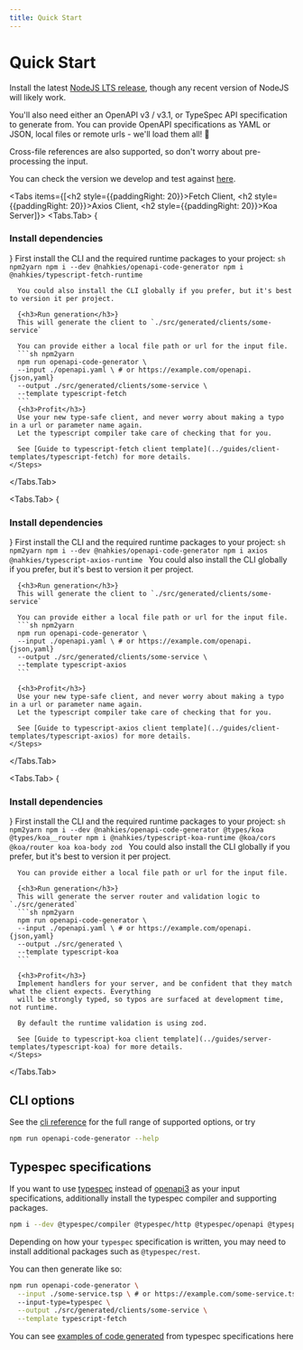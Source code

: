 ```yaml
---
title: Quick Start
---
```



# Quick Start
Install the latest [NodeJS LTS release](https://nodejs.org/en/download), though any recent version of NodeJS will likely work.

You'll also need either an OpenAPI v3 / v3.1, or TypeSpec API specification to generate from. You can
provide OpenAPI specifications as YAML or JSON, local files or remote urls - we'll load them all! 🚀

Cross-file references are also supported, so don't worry about pre-processing the input.

You can check the version we develop and test against [here](https://github.com/mnahkies/openapi-code-generator/blob/main/.github/workflows/ci.yml#L17).

<Tabs items={[<h2 style={{paddingRight: 20}}>Fetch Client</h2>, <h2 style={{paddingRight: 20}}>Axios Client</h2>, <h2 style={{paddingRight: 20}}>Koa Server</h2>]}>
  <Tabs.Tab>
    <Steps>
      {<h3>Install dependencies</h3>}
      First install the CLI and the required runtime packages to your project:
      ```sh npm2yarn
      npm i --dev @nahkies/openapi-code-generator
      npm i @nahkies/typescript-fetch-runtime
      ```

      You could also install the CLI globally if you prefer, but it's best to version it per project.

      {<h3>Run generation</h3>}
      This will generate the client to `./src/generated/clients/some-service`

      You can provide either a local file path or url for the input file.
      ```sh npm2yarn
      npm run openapi-code-generator \
      --input ./openapi.yaml \ # or https://example.com/openapi.{json,yaml}
      --output ./src/generated/clients/some-service \
      --template typescript-fetch
      ```
      {<h3>Profit</h3>}
      Use your new type-safe client, and never worry about making a typo in a url or parameter name again.
      Let the typescript compiler take care of checking that for you.

      See [Guide to typescript-fetch client template](../guides/client-templates/typescript-fetch) for more details.
    </Steps>
  </Tabs.Tab>

  <Tabs.Tab>
    <Steps>
      {<h3>Install dependencies</h3>}
      First install the CLI and the required runtime packages to your project:
      ```sh npm2yarn
      npm i --dev @nahkies/openapi-code-generator
      npm i axios @nahkies/typescript-axios-runtime
      ```
      You could also install the CLI globally if you prefer, but it's best to version it per project.

      {<h3>Run generation</h3>}
      This will generate the client to `./src/generated/clients/some-service`

      You can provide either a local file path or url for the input file.
      ```sh npm2yarn
      npm run openapi-code-generator \
      --input ./openapi.yaml \ # or https://example.com/openapi.{json,yaml}
      --output ./src/generated/clients/some-service \
      --template typescript-axios
      ```

      {<h3>Profit</h3>}
      Use your new type-safe client, and never worry about making a typo in a url or parameter name again.
      Let the typescript compiler take care of checking that for you.

      See [Guide to typescript-axios client template](../guides/client-templates/typescript-axios) for more details.
    </Steps>
  </Tabs.Tab>

  <Tabs.Tab>
    <Steps>
      {<h3>Install dependencies</h3>}
      First install the CLI and the required runtime packages to your project:
      ```sh npm2yarn
      npm i --dev @nahkies/openapi-code-generator @types/koa @types/koa__router
      npm i @nahkies/typescript-koa-runtime @koa/cors @koa/router koa koa-body zod
      ```
      You could also install the CLI globally if you prefer, but it's best to version it per project.

      You can provide either a local file path or url for the input file.

      {<h3>Run generation</h3>}
      This will generate the server router and validation logic to `./src/generated`
      ```sh npm2yarn
      npm run openapi-code-generator \
      --input ./openapi.yaml \ # or https://example.com/openapi.{json,yaml}
      --output ./src/generated \
      --template typescript-koa
      ```

      {<h3>Profit</h3>}
      Implement handlers for your server, and be confident that they match what the client expects. Everything
      will be strongly typed, so typos are surfaced at development time, not runtime.

      By default the runtime validation is using zod.

      See [Guide to typescript-koa client template](../guides/server-templates/typescript-koa) for more details.
    </Steps>
  </Tabs.Tab>
</Tabs>

## CLI options
See the [cli reference](../reference/cli-options) for the full range of supported options, or try
```sh npm2yarn
npm run openapi-code-generator --help
```

## Typespec specifications
If you want to use [typespec](https://typespec.io/) instead of [openapi3](https://spec.openapis.org/oas/latest.html)
as your input specifications, additionally install the typespec compiler and supporting packages.

```sh npm2yarn
npm i --dev @typespec/compiler @typespec/http @typespec/openapi @typespec/openapi3 @typespec/versioning
```

Depending on how your `typespec` specification is written, you may need to install additional packages such
as `@typespec/rest`.

You can then generate like so:
```sh npm2yarn
npm run openapi-code-generator \
  --input ./some-service.tsp \ # or https://example.com/some-service.tsp
  --input-type=typespec \
  --output ./src/generated/clients/some-service \
  --template typescript-fetch
```

You can see [examples of code generated](https://github.com/mnahkies/openapi-code-generator/blob/main/integration-tests/typescript-fetch/src/generated/azure-resource-manager.tsp/client.ts) from typespec specifications here
